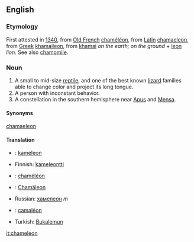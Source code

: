 ==English==
===Etymology===
First attested in [[w:1340|1340]], from [[Old French]] [[chaméléon]], from [[Latin]] [[chamaeleon]], from [[Greek]] [[khamaileon]], from [[khamai]] ''on the earth; on the ground'' + [[leon]] ''lion''. See also [[chamomile]].
===Noun===
#A small to mid-size [[reptile]], and one of the best known [[lizard]] families able to change color and project its long tongue.
#A person with inconstant behavior.
#A constellation in the southern hemisphere near [[Apus]] and [[Mensa]].
====Synonyms====
[[chamaeleon]]
====Translation====
*{{nl}}: [[kameleon]] {{m}}
*Finnish: [[kameleontti]]
*{{fr}}: [[chaméléon]] {{m}}
*{{de}}: [[Chamäleon]] {{n}}
*Russian: [[хамелеон]] ''m'' 
*{{es}}: [[camaléon]] {{m}}
*Turkish: [[Bukalemun]]

[[it:chameleon]]